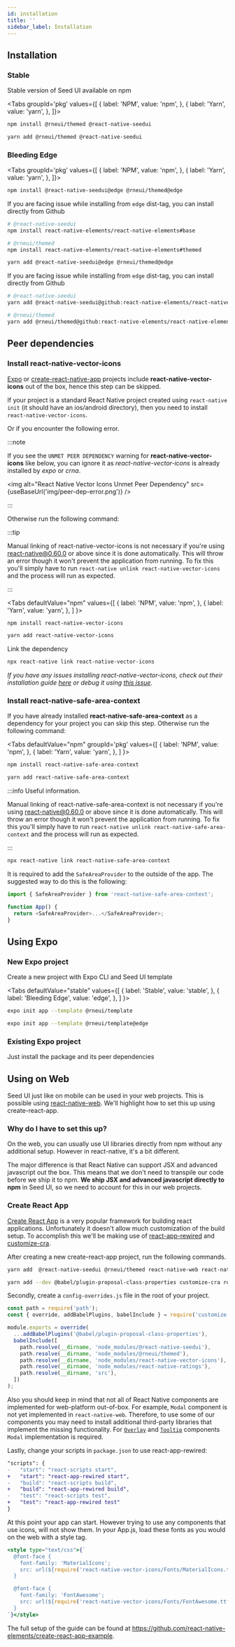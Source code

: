 ```yaml
---
id: installation
title: ''
sidebar_label: Installation
---
```



## Installation

### Stable

Stable version of Seed UI available on npm

<Tabs
groupId='pkg'
values={[
{ label: 'NPM', value: 'npm', },
{ label: 'Yarn', value: 'yarn', },
]}>
<TabItem value="npm">

```bash
npm install @rneui/themed @react-native-seedui
```

</TabItem>
<TabItem value="yarn">

```bash
yarn add @rneui/themed @react-native-seedui
```

</TabItem>
</Tabs>

### Bleeding Edge

<Tabs
groupId='pkg'
values={[
{ label: 'NPM', value: 'npm', },
{ label: 'Yarn', value: 'yarn', },
]}>
<TabItem value="npm">

```bash
npm install @react-native-seedui@edge @rneui/themed@edge
```

If you are facing issue while installing from `edge` dist-tag, you can install directly from Github

```bash
# @react-native-seedui
npm install react-native-elements/react-native-elements#base

# @rneui/themed
npm install react-native-elements/react-native-elements#themed
```

</TabItem>
<TabItem value="yarn">

```bash
yarn add @react-native-seedui@edge @rneui/themed@edge
```

If you are facing issue while installing from `edge` dist-tag, you can install directly from Github

```bash
# @react-native-seedui
yarn add @react-native-seedui@github:react-native-elements/react-native-elements#base

# @rneui/themed
yarn add @rneui/themed@github:react-native-elements/react-native-elements#themed
```

</TabItem>
</Tabs>

## Peer dependencies

### Install react-native-vector-icons

[Expo](https://expo.io) or
[create-react-native-app](https://github.com/react-community/create-react-native-app)
projects include **react-native-vector-icons** out of the box, hence this step can be skipped.

If your project is a standard React Native project created using
`react-native init` (it should have an ios/android directory), then you need to install `react-native-vector-icons`.

Or if you encounter the following error.

:::note

If you see the `UNMET PEER DEPENDENCY` warning for **react-native-vector-icons** like below, you can ignore it as _react-native-vector-icons_ is already installed by _expo_ or _crna_.

<img
  alt="React Native Vector Icons Unmet Peer Dependency"
  src={useBaseUrl('img/peer-dep-error.png')}
/>

:::

Otherwise run the following command:

:::tip

Manual linking of react-native-vector-icons is not necessary if you're using react-native@0.60.0 or above since it is done automatically. This will throw an error though it won't prevent the application from running. To fix this you'll simply have to run `react-native unlink react-native-vector-icons` and the process will run as expected.

:::

<Tabs
defaultValue="npm"
values={[
{ label: 'NPM', value: 'npm', },
{ label: 'Yarn', value: 'yarn', },
]
}>
<TabItem value="npm">

```bash
npm install react-native-vector-icons
```

</TabItem>
<TabItem value="yarn">

```bash
yarn add react-native-vector-icons
```

</TabItem>
</Tabs>

Link the dependency

```bash
npx react-native link react-native-vector-icons
```

_If you have any issues installing react-native-vector-icons, check out their
installation guide
[here](https://github.com/oblador/react-native-vector-icons#installation) or
debug it using
[this issue](https://github.com/react-native-elements/react-native-elements/issues/503)._

### Install react-native-safe-area-context

If you have already installed **react-native-safe-area-context** as a dependency for
your project you can skip this step. Otherwise run the following command:

<Tabs
defaultValue="npm"
groupId='pkg'
values={[
{ label: 'NPM', value: 'npm', },
{ label: 'Yarn', value: 'yarn', },
]
}>
<TabItem value="npm">

```bash
npm install react-native-safe-area-context
```

</TabItem>
<TabItem value="yarn">

```bash
yarn add react-native-safe-area-context
```

</TabItem>
</Tabs>

:::info Useful information.

Manual linking of react-native-safe-area-context is not necessary if you're using react-native@0.60.0 or above since it is done automatically. This will throw an error though it won't prevent the application from running. To fix this you'll simply have to run `react-native unlink react-native-safe-area-context` and the process will run as expected.

:::

```bash
npx react-native link react-native-safe-area-context
```

It is required to add the `SafeAreaProvider` to the outside of the app. The suggested way to do this is
the following:

```js
import { SafeAreaProvider } from 'react-native-safe-area-context';

function App() {
  return <SafeAreaProvider>...</SafeAreaProvider>;
}
```

## Using Expo

### New Expo project

Create a new project with Expo CLI and Seed UI template

<Tabs
defaultValue="stable"
values={[
{ label: 'Stable', value: 'stable', },
{ label: 'Bleeding Edge', value: 'edge', },
]
}>
<TabItem value="stable">

```bash
expo init app --template @rneui/template
```

</TabItem>
<TabItem value="edge">

```bash
expo init app --template @rneui/template@edge
```

</TabItem>
</Tabs>

### Existing Expo project

Just install the package and its peer dependencies

## Using on Web

Seed UI just like on mobile can be used in your web projects. This is possible using [react-native-web](https://github.com/necolas/react-native-web). We'll highlight how to set this up using create-react-app.

### Why do I have to set this up?

On the web, you can usually use UI libraries directly from npm without any additional setup. However in react-native, it's a bit different.

The major difference is that React Native can support JSX and advanced javascript out the box. This means that we don't need to transpile our code before we ship it to npm. **We ship JSX and advanced javascript directly to npm** in Seed UI, so we need to account for this in our web projects.

### Create React App

[Create React App](https://create-react-app.dev/) is a very popular framework for building react applications. Unfortunately it doesn't allow much customization of the build setup. To accomplish this we'll be making use of [react-app-rewired](https://github.com/timarney/react-app-rewired) and [customize-cra](https://github.com/arackaf/customize-cra).

After creating a new create-react-app project, run the following commands.

```bash
yarn add  @react-native-seedui @rneui/themed react-native-web react-native-vector-icons
```

```bash
yarn add --dev @babel/plugin-proposal-class-properties customize-cra react-app-rewired
```

Secondly, create a `config-overrides.js` file in the root of your project.

```js
const path = require('path');
const { override, addBabelPlugins, babelInclude } = require('customize-cra');

module.exports = override(
  ...addBabelPlugins('@babel/plugin-proposal-class-properties'),
  babelInclude([
    path.resolve(__dirname, 'node_modules/@react-native-seedui'),
    path.resolve(__dirname, 'node_modules/@rneui/themed'),
    path.resolve(__dirname, 'node_modules/react-native-vector-icons'),
    path.resolve(__dirname, 'node_modules/react-native-ratings'),
    path.resolve(__dirname, 'src'),
  ])
);
```

Also you should keep in mind that not all of React Native components are implemented for web-platform out-of-box.
For example, `Modal` component is not yet implemented in `react-native-web`. Therefore, to use some of our components
you may need to install additional third-party libraries that implement the missing functionality.
For [`Overlay`](components/Overlay.mdx) and [`Tooltip`](components/Tooltip.mdx) components `Modal` implementation is required.

Lastly, change your scripts in `package.json` to use react-app-rewired:

```diff
"scripts": {
-   "start": "react-scripts start",
+   "start": "react-app-rewired start",
-   "build": "react-scripts build",
+   "build": "react-app-rewired build",
-   "test": "react-scripts test",
+   "test": "react-app-rewired test"
}
```

At this point your app can start. However trying to use any components that use icons, will not show them. In your App.js, load these fonts as you would on the web with a style tag.

```jsx
<style type="text/css">{`
  @font-face {
    font-family: 'MaterialIcons';
    src: url(${require('react-native-vector-icons/Fonts/MaterialIcons.ttf')}) format('truetype');
  }

  @font-face {
    font-family: 'FontAwesome';
    src: url(${require('react-native-vector-icons/Fonts/FontAwesome.ttf')}) format('truetype');
  }
`}</style>
```

The full setup of the guide can be found at https://github.com/react-native-elements/create-react-app-example.
